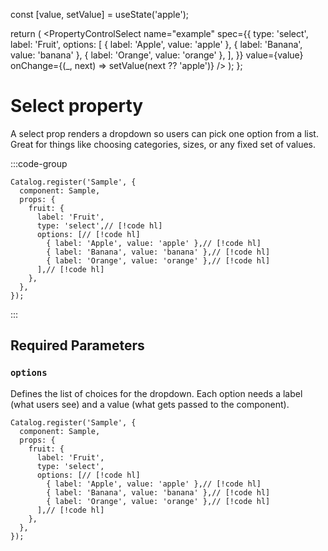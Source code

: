 
  const [value, setValue] = useState('apple');

  return (
    <PropertyControlSelect
      name="example"
      spec={{
        type: 'select',
        label: 'Fruit',
        options: [
          { label: 'Apple', value: 'apple' },
          { label: 'Banana', value: 'banana' },
          { label: 'Orange', value: 'orange' },
        ],
      }}
      value={value}
      onChange={(_, next) => setValue(next ?? 'apple')}
    />
  );
};

# Select property

A select prop renders a dropdown so users can pick one option from a list. Great for things like choosing categories, sizes, or any fixed set of values.

:::code-group
<div data-title="Preview">
  <BasicUsage />
</div>

```tsx showLineNumbers [Code]
Catalog.register('Sample', {
  component: Sample,
  props: {
    fruit: {
      label: 'Fruit',
      type: 'select',// [!code hl]
      options: [// [!code hl]
        { label: 'Apple', value: 'apple' },// [!code hl]
        { label: 'Banana', value: 'banana' },// [!code hl]
        { label: 'Orange', value: 'orange' },// [!code hl]
      ],// [!code hl]
    },
  },
});
```
:::

## Required Parameters

### `options`

Defines the list of choices for the dropdown. Each option needs a label (what users see) and a value (what gets passed to the component).

```tsx showLineNumbers
Catalog.register('Sample', {
  component: Sample,
  props: {
    fruit: {
      label: 'Fruit',
      type: 'select',
      options: [// [!code hl]
        { label: 'Apple', value: 'apple' },// [!code hl]
        { label: 'Banana', value: 'banana' },// [!code hl]
        { label: 'Orange', value: 'orange' },// [!code hl]
      ],// [!code hl]
    },
  },
});
```

